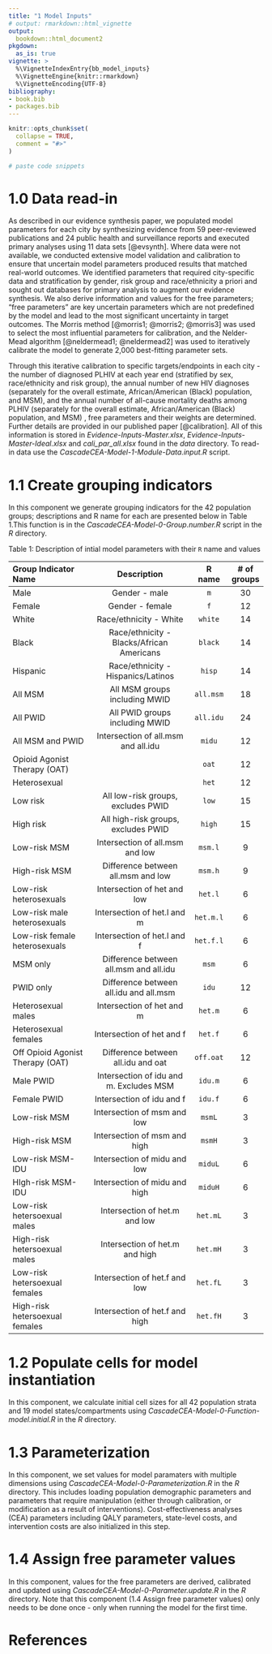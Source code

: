 ```yaml
---
title: "1 Model Inputs"
# output: rmarkdown::html_vignette
output:
  bookdown::html_document2
pkgdown:
  as_is: true
vignette: >
  %\VignetteIndexEntry{bb_model_inputs}
  %\VignetteEngine{knitr::rmarkdown}
  %\VignetteEncoding{UTF-8}
bibliography:
- book.bib
- packages.bib  
---
```


```r
knitr::opts_chunk$set(
  collapse = TRUE,
  comment = "#>"
)
```

```r
# paste code snippets
```

# 1.0 Data read-in {-}

As described in our evidence synthesis paper, we populated model parameters for each city by synthesizing evidence from 59 peer-reviewed publications and 24 public health and surveillance reports and executed primary analyses using 11 data sets [@evsynth]. Where data were not available, we conducted extensive model validation and calibration to ensure that uncertain model parameters produced results that matched real-world outcomes. We identified parameters that required city-specific data and stratification by gender, risk group and race/ethnicity a priori and sought out databases for primary analysis to augment our evidence synthesis. We also derive information and values for the free parameters; “free parameters” are key uncertain parameters which are not predefined by the model and lead to the most significant uncertainty in target outcomes. The Morris method [@morris1; @morris2; @morris3] was used to select the most influential parameters for calibration, and the Nelder-Mead algorithm [@neldermead1; @neldermead2] was used to iteratively calibrate the model to generate 2,000 best-fitting parameter sets. 

Through this iterative calibration to specific targets/endpoints in each city - the number of diagnosed PLHIV at each year end (stratified by sex, race/ethnicity and risk group), the annual number of new HIV diagnoses (separately for the overall estimate, African/American (Black) population, and MSM), and the annual number of all-cause mortality deaths among PLHIV (separately for the overall estimate, African/American (Black) population, and MSM) , free parameters and their weights are determined.  Further details are provided in our published paper [@calibration].  All of this information is stored in *Evidence-Inputs-Master.xlsx*, *Evidence-Inputs-Master-Ideal.xlsx* and *cali_par_all.xlsx* found in the *data* directory. To read-in data use the *CascadeCEA-Model-1-Module-Data.input.R* script.  

# 1.1 Create grouping indicators {-}

In this component we generate grouping indicators for the 42 population groups; descriptions and R name for each are presented below in Table 1.This function is in the *CascadeCEA-Model-0-Group.number.R* script in the *R* directory. 

Table 1: Description of intial model parameters with their `R` name and values

| **Group Indicator Name**         |              **Description**              | **R name**|**# of groups**|
|:---------------------------------|:-----------------------------------------:|:---------:|:-------------:|
| Male                             | Gender - male                             |` m `      | 30            |
| Female                           | Gender - female                           |` f`       | 12            |
| White                            | Race/ethnicity - White                    | `white`   | 14            |
| Black                            | Race/ethnicity - Blacks/African Americans | `black`   | 14            |
| Hispanic                         | Race/ethnicity - Hispanics/Latinos        | `hisp`    | 14            |
| All MSM                          | All MSM groups including MWID             |`all.msm`  | 18            |
| All PWID                         | All PWID groups including MWID            |`all.idu`  | 24            |
| All MSM and PWID                 | Intersection of all.msm and all.idu       | `midu`    | 12            |
| Opioid Agonist Therapy (OAT)     |                                           | `oat`     | 12            |
| Heterosexual                     |                                           | `het`     | 12            |
| Low risk                         | All low-risk groups, excludes PWID        | `low`     | 15            |
| High risk                        | All high-risk groups, excludes PWID       | `high`    | 15            |
| Low-risk MSM                     | Intersection of all.msm and low           | `msm.l`   | 9             |
| High-risk MSM                    | Difference between all.msm and low        | `msm.h`   | 9             |
| Low-risk heterosexuals           | Intersection of het and low               | `het.l`   | 6             |
| Low-risk male heterosexuals      | Intersection of het.l and m               | `het.m.l` | 6             |
| Low-risk female heterosexuals    | Intersection of het.l and f               | `het.f.l` | 6             |
| MSM only                         | Difference between all.msm and all.idu    | `msm`     | 6             |
| PWID only                        | Difference between all.idu and  all.msm   | `idu`     | 12            |
| Heterosexual males               | Intersection of het and m                 | `het.m`   | 6             |
| Heterosexual females             | Intersection of het and f                 | `het.f`   | 6             |
| Off Opioid Agonist Therapy (OAT) | Difference between all.idu and oat        | `off.oat` | 12            |
| Male PWID                        | Intersection of idu and m. Excludes MSM   | `idu.m`   | 6             |
| Female PWID                      | Intersection of idu and f                 | `idu.f`   | 6             |
| Low-risk MSM                     | Intersection of msm and low               | `msmL`    | 3             |
| High-risk MSM                    | Intersection of msm and high              | `msmH`    | 3             |
| Low-risk MSM-IDU                 | Intersection of midu and low              | `miduL`   | 6             |
| HIgh-risk MSM-IDU                | Intersection of midu and high             | `miduH`   | 6             |
| Low-risk hetersoexual males      | Intersection of het.m  and low            | `het.mL`  | 3             |
| High-risk hetersoexual males     | Intersection of het.m and  high           | `het.mH`  | 3             |
| Low-risk hetersoexual females    | Intersection of het.f and low             | `het.fL`  | 3             |
| High-risk hetersoexual females   | Intersection of het.f and high            | `het.fH`  | 3             |

# 1.2 Populate cells for model instantiation {-}

In this component, we calculate initial cell sizes for all 42 population strata and 19 model states/compartments using *CascadeCEA-Model-0-Function-model.initial.R* in the *R* directory. 

# 1.3 Parameterization {-}

In this component, we set values for model paramaters with multiple dimensions using *CascadeCEA-Model-0-Parameterization.R* in the *R* directory. This includes loading population demographic parameters and parameters that require manipulation (either through calibration, or modification as a result of interventions). Cost-effectiveness analyses (CEA) parameters including QALY parameters, state-level costs, and intervention costs are also initialized in this step. 

# 1.4 Assign free parameter values {-}

In this component, values for the free parameters are derived, calibrated and updated using *CascadeCEA-Model-0-Parameter.update.R* in the *R* directory.  Note that this component (1.4 Assign free parameter values) only needs to be done once - only when running the model for the first time. 

# References {-}
